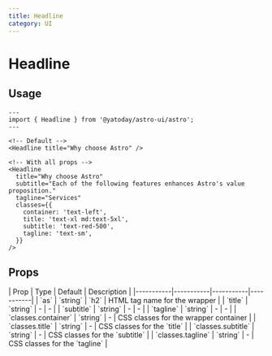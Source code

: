 ```yaml
---
title: Headline
category: UI
---
```



# Headline

<SourceLink name="Headline" />

<div className="mt-6 space-y-12">
  <Demo title="Default" class="bg-stripe">
    <Headline
      title="Why choose Astro"
      subtitle="Each of the following features enhances Astro's value proposition."
      tagline="Services"
    />
  </Demo>
</div>

## Usage

```astro
---
import { Headline } from '@yatoday/astro-ui/astro';
---

<!-- Default -->
<Headline title="Why choose Astro" />

<!-- With all props -->
<Headline
  title="Why choose Astro"
  subtitle="Each of the following features enhances Astro's value proposition."
  tagline="Services"
  classes={{
    container: 'text-left',
    title: 'text-xl md:text-5xl',
    subtitle: 'text-red-500',
    tagline: 'text-sm',
  }}
/>
```

## Props

<div className="overflow-x-auto">
  <div className="min-w-xl">
    | Prop      | Type      | Default   | Description |
    |-----------|-----------|-----------|-----------|
    | `as` | `string` | `h2` | HTML tag name for the wrapper |
    | `title` | `string` | - | - |
    | `subtitle` | `string` | - | - |
    | `tagline` | `string` | - | - |
    | `classes.container` | `string` | - | CSS classes for the wrapper container |
    | `classes.title` | `string` | - | CSS classes for the `title` |
    | `classes.subtitle` | `string` | - | CSS classes for the `subtitle` |
    | `classes.tagline` | `string` | - | CSS classes for the `tagline` |
  </div>
</div>
